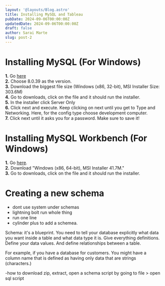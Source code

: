 ```yaml
---
layout: '@layouts/Blog.astro'
title: Installing MySQL and Tableau
pubDate: 2024-09-06T00:00:00Z 
updatedDate: 2024-09-06T00:00:00Z 
draft: false
author: Sarai Marte
slug: post-2
---
```


# Installing MySQL (For Windows)

**1.** Go <a href = "https://dev.mysql.com/downloads/installer/">here</a>   
**2.** Choose 8.0.39 as the version.  
**3.** Download the biggest file size (Windows (x86, 32-bit), MSI Installer Size: 303.6M)  
**4.** Go to downloads, click on the file and it should run the installer.   
**5.** In the installer click Server Only  
**6.** Click next and execute. Keep clicking on next until you get to Type and Networking. Here, for the config type choose development computer.   
**7.** Click next until it asks you for a password. Make sure to save it!

# Installing MySQL Workbench (For Windows)

**1.** Go <a href = "https://dev.mysql.com/downloads/workbench/">here</a>.  
**2.** Download "Windows (x86, 64-bit), MSI Installer 41.7M."  
**3.** Go to downloads, click on the file and it should run the installer.     

# Creating a new schema
- dont use system under schemas 
- lightning bolt run whole thing 
- run one line
- cylinder plus to add a schemea.

Schema: it's a blueprint. You need to tell your database explicitly what data you want inside a table and what data type it is. Give everything definitions. Define your data values.  And define relationships between a table.

For example, if you have a database for customers. You might have a column name that is defined as having only data that are strings (characters.)

-how to download zip, extract,  open a schema script by going to file > open sql script